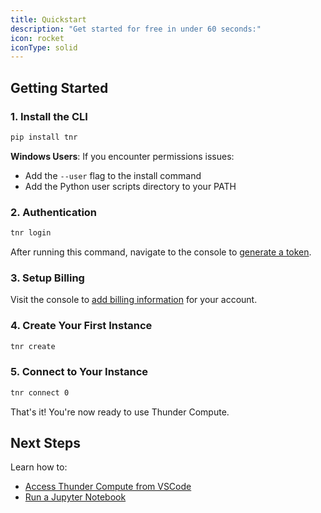 ```yaml
---
title: Quickstart
description: "Get started for free in under 60 seconds:"
icon: rocket
iconType: solid
---
```


## Getting Started

### 1. Install the CLI

```bash
pip install tnr
```

**Windows Users**: If you encounter permissions issues:
- Add the `--user` flag to the install command
- Add the Python user scripts directory to your PATH

### 2. Authentication

```bash
tnr login
```

After running this command, navigate to the console to [generate a token](https://console.thundercompute.com/settings/tokens).

### 3. Setup Billing

Visit the console to [add billing information](https://console.thundercompute.com/settings/billing) for your account.

### 4. Create Your First Instance

```bash
tnr create
```

### 5. Connect to Your Instance

```bash
tnr connect 0
```

That's it! You're now ready to use Thunder Compute.

## Next Steps

Learn how to:
- [Access Thunder Compute from VSCode](https://docs.thundercompute.com/guides/vscode-integration-for-thunder-compute)
- [Run a Jupyter Notebook](https://docs.thundercompute.com/guides/running-jupyter-notebooks-on-thunder-compute)